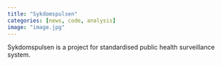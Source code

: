 ```yaml
---
title: "Sykdomspulsen"
categories: [news, code, analysis]
image: "image.jpg"
---
```


Sykdomspulsen is a project for standardised public health surveillance system.